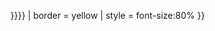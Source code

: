 <onlyinclude>{{Ambox
| image = <div class="copyright-icon"></div>
| type = {{{1|{{{text|{{{Text|Text?}}}}}}}}}
| border = yellow
| style = font-size:80%
}}<br></onlyinclude>
{{doc}}
[[Category:Copyright templates|{{PAGENAME}}]]</noinclude>